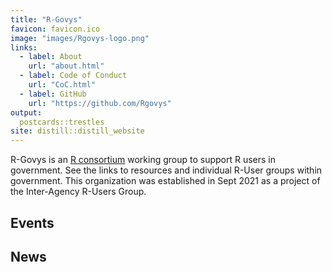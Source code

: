 ```yaml
---
title: "R-Govys"
favicon: favicon.ico
image: "images/Rgovys-logo.png"
links:
  - label: About
    url: "about.html"
  - label: Code of Conduct
    url: "CoC.html"
  - label: GitHub
    url: "https://github.com/Rgovys"  
output:
  postcards::trestles
site: distill::distill_website
---
```


R-Govys is an [R consortium](https://www.r-consortium.org/) working group to support R users in government. See the links to resources and individual R-User groups within government. This organization was established in Sept 2021 as a project of the Inter-Agency R-Users Group.

## Events

<script language="JavaScript" src="https://www.feedroll.com/rssviewer/feed2js.php?src=https%3A%2F%2Frgovys.github.io%2Fevents.xml&desc=1&utf=y"  charset="UTF-8" type="text/javascript"></script>

## News

<!-- Long delay in feelroll so be patient -->

<script language="JavaScript" src="https://www.feedroll.com/rssviewer/feed2js.php?src=https%3A%2F%2Frgovys.github.io%2Fnews.xml&desc=1&utf=y"  charset="UTF-8" type="text/javascript"></script>


